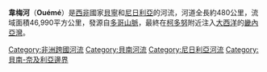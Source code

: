 {{Geobox|河流
<!-- *** Heading *** -->
| name = 韋梅河
| native_name =
| other_name = 
| category =
<!-- *** Names **** -->
| etymology =
| nickname =
<!-- *** Image *** -->
| image = Oueme River Cotonou Atlantic.jpg
| image_caption =
| image_size =
<!-- *** Country *** -->
| country = {{flag|Benin}}
| country1 = {{flag|Nigeria}}
| state =
| region =
| district =
| municipality =
<!-- *** Family *** -->
| parent =
| tributary_left =
| tributary_right =
| city =
| landmark =
<!-- *** River locations *** -->
| source =
| source_location = | source_region = | source_country =
| source_elevation = 465
| source_lat_d = | source_lat_m = | source_lat_s = | source_lat_NS =
| source_long_d = | source_long_m = | source_long_s = | source_long_EW =
| source1 =
| source1_location = | source1_region = | source1_country =
| source1_elevation =
| source1_lat_d = | source1_lat_m = | source1_lat_s = | source1_lat_NS =
| source1_long_d = | source1_long_m = | source1_long_s = | source1_long_EW =
| source_confluence =
| source_confluence_location = | source_confluence_region = | source_confluence_country =
| source_confluence_elevation =
| source_confluence_lat_d = | source_confluence_lat_m = | source_confluence_lat_s = | source_confluence_lat_NS =
| source_confluence_long_d = | source_confluence_long_m = | source_confluence_long_s = | source_confluence_long_EW =
| mouth = [[畿內亞灣|畿內亞灣]]
| mouth_location =[[柯多努|柯多努]] | mouth_region = | mouth_country ={{flag|Benin}}
| mouth_elevation = 0
| mouth_lat_d =6 | mouth_lat_m =21 | mouth_lat_s =11 | mouth_lat_NS =N
| mouth_long_d =2 | mouth_long_m =26 | mouth_long_s =39 | mouth_long_EW =E
<!-- *** Dimensions *** -->
| length =510
| width =
| depth =
| volume =
| watershed = 46990
| watershed_note = 
| discharge = 170
| discharge_note = 
| discharge_max =1175
| discharge_min =0
<!-- *** Free fields *** -->
| free = | free_type =
<!-- *** Maps *** -->
| map =
| map_caption =
| map_background =
| map_locator =
| map_locator_x =
| map_locator_y =
<!-- *** Website *** -->
| website =
| commons =
<!-- *** Footnotes *** -->
| footnotes =
}}

'''韋梅河'''（'''Ouémé'''）是[[西非|西非]]國家[[貝寧|貝寧]]和[[尼日利亞|尼日利亞]]的河流，河道全長約480公里，流域面積46,990平方公里，發源自[[多哥山脈|多哥山脈]]，最終在[[柯多努|柯多努]]附近注入[[大西洋|大西洋]]的[[畿內亞灣|畿內亞灣]]。

{{DEFAULTSORT:Ouémé}}
[[Category:非洲跨國河流|Category:非洲跨國河流]]
[[Category:貝南河流|Category:貝南河流]]
[[Category:尼日利亞河流|Category:尼日利亞河流]]
[[Category:貝南-奈及利亞邊界|Category:貝南-奈及利亞邊界]]

{{Benin-stub}}